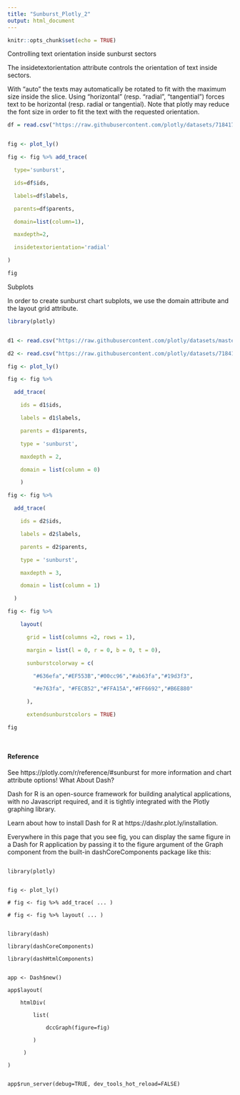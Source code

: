 ---
title: "Sunburst_Plotly_2"
output: html_document
---

```{r setup, include=FALSE}
knitr::opts_chunk$set(echo = TRUE)
```



Controlling text orientation inside sunburst sectors

The insidetextorientation attribute controls the orientation of text inside sectors. 

With "auto" the texts may automatically be rotated to fit with the maximum size inside the slice. Using "horizontal" (resp. "radial", "tangential") forces text to be horizontal (resp. radial or tangential). Note that plotly may reduce the font size in order to fit the text with the requested orientation.


```{r}

df = read.csv("https://raw.githubusercontent.com/plotly/datasets/718417069ead87650b90472464c7565dc8c2cb1c/coffee-flavors.csv")


fig <- plot_ly()
```


```{r}

fig <- fig %>% add_trace(

  type='sunburst',

  ids=df$ids,

  labels=df$labels,

  parents=df$parents,

  domain=list(column=1),

  maxdepth=2,

  insidetextorientation='radial'

)

fig

```

Subplots

In order to create sunburst chart subplots, we use the domain attribute and the layout grid attribute.


```{r}
 


library(plotly)


d1 <- read.csv("https://raw.githubusercontent.com/plotly/datasets/master/coffee-flavors.csv")

d2 <- read.csv("https://raw.githubusercontent.com/plotly/datasets/718417069ead87650b90472464c7565dc8c2cb1c/sunburst-coffee-flavors-complete.csv")

```


```{r}
fig <- plot_ly() 

fig <- fig %>%

  add_trace(

    ids = d1$ids,

    labels = d1$labels,

    parents = d1$parents,

    type = 'sunburst',

    maxdepth = 2,

    domain = list(column = 0)

    ) 

```


```{r}

fig <- fig %>%

  add_trace(

    ids = d2$ids,

    labels = d2$labels,

    parents = d2$parents,

    type = 'sunburst',

    maxdepth = 3,

    domain = list(column = 1)

  ) 

fig <- fig %>%

    layout(

      grid = list(columns =2, rows = 1),

      margin = list(l = 0, r = 0, b = 0, t = 0),

      sunburstcolorway = c(

        "#636efa","#EF553B","#00cc96","#ab63fa","#19d3f3",

        "#e763fa", "#FECB52","#FFA15A","#FF6692","#B6E880"

      ),

      extendsunburstcolors = TRUE)

fig

 
```




#### Reference

See https://plotly.com/r/reference/#sunburst for more information and chart attribute options!
What About Dash?

Dash for R is an open-source framework for building analytical applications, with no Javascript required, and it is tightly integrated with the Plotly graphing library.

Learn about how to install Dash for R at https://dashr.plot.ly/installation.

Everywhere in this page that you see fig, you can display the same figure in a Dash for R application by passing it to the figure argument of the Graph component from the built-in dashCoreComponents package like this:


<pre><code>
library(plotly)


fig <- plot_ly() 

# fig <- fig %>% add_trace( ... )

# fig <- fig %>% layout( ... ) 


library(dash)

library(dashCoreComponents)

library(dashHtmlComponents)


app <- Dash$new()

app$layout(

    htmlDiv(

        list(

            dccGraph(figure=fig) 

        )

     )

)


app$run_server(debug=TRUE, dev_tools_hot_reload=FALSE)

</code></pre>

